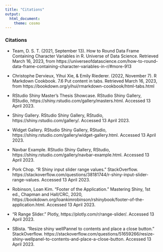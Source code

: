---
title: "Citations"
output:
  html_document:
    theme: cosmo
---
### Citations

* Team, D. S. T. (2021, September 13). How to Round Data Frame Containing Character Variables in R. Universe of Data Science. Retrieved March 16, 2023, from https://universeofdatascience.com/how-to-round-data-frame-containing-character-variables-in-r/#more-913 

* Christophe Dervieux, Yihui Xie, & Emily Riederer. (2022, November 7). R Markdown Cookbook. 7.6 Put content in tabs. Retrieved March 16, 2023, from https://bookdown.org/yihui/rmarkdown-cookbook/html-tabs.html 

* RStudio Shiny Master's Thesis Showcase. RStudio Shiny Gallery, RStudio, https://shiny.rstudio.com/gallery/masters.html. Accessed 13 April 2023.

* Shiny Gallery. RStudio Shiny Gallery, RStudio, https://shiny.rstudio.com/gallery/. Accessed 13 April 2023.

* Widget Gallery. RStudio Shiny Gallery, RStudio, https://shiny.rstudio.com/gallery/widget-gallery.html. Accessed 13 April 2023.

* Navbar Example. RStudio Shiny Gallery, RStudio, https://shiny.rstudio.com/gallery/navbar-example.html. Accessed 13 April 2023.

* Pork Chop. "R Shiny input slider range values." StackOverflow. https://stackoverflow.com/questions/38181744/r-shiny-input-slider-range-values. Accessed 13 April 2023.

* Robinson, Loan Kim. "Footer of the Application." Mastering Shiny, 1st ed., Chapman and Hall/CRC, 2020, https://bookdown.org/loankimrobinson/rshinybook/footer-of-the-application.html. Accessed 13 April 2023.

* "R Range Slider." Plotly, https://plotly.com/r/range-slider/. Accessed 13 April 2023.

* SBista. "Resize shiny wellPannel to contents and place a close button." StackOverflow. https://stackoverflow.com/questions/51659266/resize-shiny-wellpanel-to-contents-and-place-a-close-button. Accessed 13 April 2023.